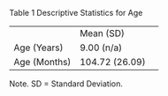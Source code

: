 Table 1 Descriptive Statistics for Age

|              |                |     |
|--------------|----------------|-----|
|              | Mean (SD)      |     |
| Age (Years)  | 9.00 (n/a)     |     |
| Age (Months) | 104.72 (26.09) |     |

Note. SD = Standard Deviation.
